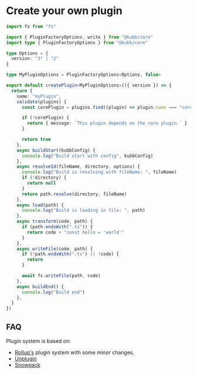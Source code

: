 # Create your own plugin

```typescript
import fs from "fs"

import { PluginFactoryOptions, write } from "@kubb/core"
import type { PluginFactoryOptions } from "@kubb/core"

type Options = {
  version: "3" | "2"
}

type MyPluginOptions = PluginFactoryOptions<Options, false>

export default createPlugin<MyPluginOptions>(({ version }) => {
  return {
    name: "myPlugin",
    validate(plugins) {
      const corePlugin = plugins.find((plugin) => plugin.name === "core")

      if (!corePlugin) {
        return { message: `This plugin depends on the core plugin.` }
      }

      return true
    },
    async buildStart(kubbConfig) {
      console.log("Build start with config", kubbConfig)
    },
    async resolveId(fileName, directory, options) {
      console.log("Build is resolving with fileName: ", fileName)
      if (!directory) {
        return null
      }
      return path.resolve(directory, fileName)
    },
    async load(path) {
      console.log("Build is loading in file: ", path)
    },
    async transform(code, path) {
      if (path.endsWith(".ts")) {
        return code + "const hello = 'world'"
      }
    },
    async writeFile(code, path) {
      if (!path.endsWith(".ts") || !code) {
        return
      }

      await fs.writeFile(path, code)
    },
    async buildEnd() {
      console.log("Build end")
    },
  }
})
```


## FAQ

Plugin system is based on: 
- [Rollup's](https://github.com/rollup/rollup/blob/master/docs/05-plugin-development.md) plugin system with some minor changes.
- [Unplugin](https://github.com/unjs/unplugin)
- [Snowpack](https://www.snowpack.dev/guides/plugins)
